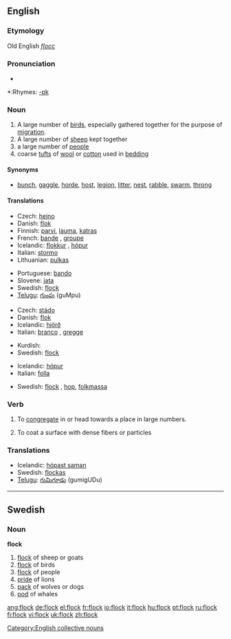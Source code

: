==English==

===Etymology===
Old English ''[[flocc]]''

===Pronunciation===
*{{audio|en-us-flock.ogg|Audio (US)}}

*:Rhymes: [[Rhymes:English:-ɒk|-ɒk]]

===Noun===
{{en-noun}}

# A large number of [[bird]]s, especially gathered together for the purpose of [[migration]].
# A large number of [[sheep]] kept together
# a large number of [[people]]
# coarse [[tuft]]s of [[wool]] or [[cotton]] used in [[bedding]]

====Synonyms====
*[[bunch]], [[gaggle]], [[horde]], [[host]], [[legion]], [[litter]], [[nest]], [[rabble]], [[swarm]], [[throng]]

====Translations====
{{trans-top|birds}}
*Czech: [[hejno]] {{n}}
*Danish: [[flok]] {{g|Danish}}
*Finnish: [[parvi]], [[lauma]], [[katras]]
*French: [[bande]] {{f}}, [[groupe]] {{m}}
*Icelandic: [[flokkur]] {{m}}, [[hópur]] {{m}}
*Italian: [[stormo]] {{m}}
*Lithuanian: [[pulkas]] {{f}}
{{trans-mid}}
*Portuguese: [[bando]] {{m}}
*Slovene: [[jata]] {{f}}
*Swedish: [[flock#Swedish|flock]] {{c}}
*[[Telugu]]: [[గుంపు]] (guMpu)
{{trans-bottom}}

{{trans-top|sheep}}
*Czech: [[stádo]] {{n}}
*Danish: [[flok]] {{g|Danish}}
*Icelandic: [[hjörð]] {{f}}
*Italian: [[branco]] {{m}}, [[gregge]] {{m}}
{{trans-mid}}
*Kurdish: {{KUchar|[[ڕان]]}}
*Swedish: [[flock#Swedish|flock]] {{c}}
{{trans-bottom}}

{{trans-top|people}}
*Icelandic: [[hópur]] {{m}}
*Italian: [[folla]] {{f}}
{{trans-mid}}
*Swedish: [[flock#Swedish|flock]] {{c}}, [[hop]], [[folkmassa]]
{{trans-bottom}}

===Verb===
{{en-verb}}

# {{transitive}} To [[congregate]] in or head towards a place in large numbers.
# {{transitive}} To coat a surface with dense fibers or particles

===Translations===
{{rfc-level|Translations at L3+ (AutoFormat would have corrected level of Translations)}}
*Icelandic: [[hópast saman]]
*Swedish: [[flockas]]
*[[Telugu]]: [[గుమిగూడు]] (gumigUDu)

[[Category:English collective nouns]]

----

==Swedish==

===Noun===
'''flock''' {{c}}
{{sv-noun-reg-ar}}

# [[flock]] of sheep or goats
# [[flock]] of birds
# [[flock]] of people
# [[pride]] of lions
# [[pack]] of wolves or dogs
# [[pod]] of whales

[[ang:flock]]
[[de:flock]]
[[el:flock]]
[[fr:flock]]
[[io:flock]]
[[it:flock]]
[[hu:flock]]
[[pt:flock]]
[[ru:flock]]
[[fi:flock]]
[[vi:flock]]
[[uk:flock]]
[[zh:flock]]